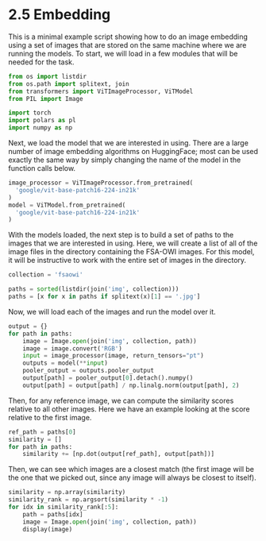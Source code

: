 # 2.5 Embedding {.unnumbered}

This is a minimal example script showing how to do an image 
embedding using a set of images that are stored on
the same machine where we are running the models. To start,
we will load in a few modules that will be needed for the
task.

```python
from os import listdir
from os.path import splitext, join
from transformers import ViTImageProcessor, ViTModel
from PIL import Image

import torch
import polars as pl
import numpy as np
```


Next, we load the model that we are interested in using. 
There are a large number of image embedding algorithms
on HuggingFace; most can be used exactly the same way by simply
changing the name of the model in the function calls below.

```python
image_processor = ViTImageProcessor.from_pretrained(
  'google/vit-base-patch16-224-in21k'
)
model = ViTModel.from_pretrained(
  'google/vit-base-patch16-224-in21k'
)
```

With the models loaded, the next step is to build a set of
paths to the images that we are interested in using. Here,
we will create a list of all of the image files in the
directory containing the FSA-OWI images. For this model, it
will be instructive to work with the entire set of images
in the directory.

```python
collection = 'fsaowi'

paths = sorted(listdir(join('img', collection)))
paths = [x for x in paths if splitext(x)[1] == '.jpg']
```


Now, we will load each of the images and run the model over
it.

```python
output = {}
for path in paths:
    image = Image.open(join('img', collection, path))
    image = image.convert('RGB')
    input = image_processor(image, return_tensors="pt")
    outputs = model(**input)
    pooler_output = outputs.pooler_output
    output[path] = pooler_output[0].detach().numpy() 
    output[path] = output[path] / np.linalg.norm(output[path], 2)
```

Then, for any reference image, we can compute the similarity scores
relative to all other images. Here we have an example looking at the
score relative to the first image.

```python
ref_path = paths[0]
similarity = []
for path in paths:
    similarity += [np.dot(output[ref_path], output[path])]
```

Then, we can see which images are a closest match (the first image
will be the one that we picked out, since any image will always be
closest to itself).

```python
similarity = np.array(similarity)
similarity_rank = np.argsort(similarity * -1)
for idx in similarity_rank[:5]:
    path = paths[idx]
    image = Image.open(join('img', collection, path))
    display(image)
```

 